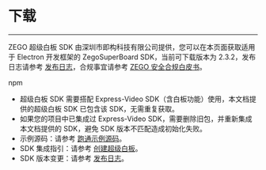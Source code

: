 # 下载

- - -

ZEGO 超级白板 SDK 由深圳市即构科技有限公司提供，您可以在本页面获取适用于 Electron 开发框架的 ZegoSuperBoard SDK，当前可下载版本为 2.3.2，发布日志请参考 [发布日志](./Product%20Desc/Release%20Note.mdx)，合规事宜请参考 [ZEGO 安全合规白皮书](https://doc-zh.zego.im/policies-and-agreements/zego-security-and-compliance-white-paper)。


<Card title="ZegoSuperBoard SDK v2.3.2" href="https://www.npmjs.com/package/zego-superboard-electron" target="_blank">
npm
</Card>

<Note title="Note">

- 超级白板 SDK 需要搭配 Express-Video SDK（含白板功能）使用，本文档提供的超级白板 SDK 已包含该 SDK，无需重复获取。
- 如果您的项目中已集成过 Express-Video SDK，需要删除旧包，并重新集成本文档提供的 SDK，避免 SDK 版本不匹配造成初始化失败。
- 示例源码：请参考 [跑通示例源码](./Quick%20Start/Run%20Demo.mdx)。
- SDK 集成指引：请参考 [创建超级白板](./Quick%20Start/create%20white%20board.mdx)。
- SDK 版本变更：请参考 [发布日志](./Product%20Desc/Release%20Note.mdx)。
  
</Note>


